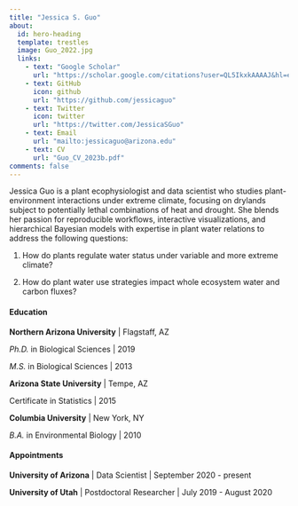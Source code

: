 ```yaml
---
title: "Jessica S. Guo"
about:
  id: hero-heading
  template: trestles
  image: Guo_2022.jpg
  links:
    - text: "Google Scholar"
      url: "https://scholar.google.com/citations?user=QL5IkxkAAAAJ&hl=en&oi=ao"
    - text: GitHub
      icon: github
      url: "https://github.com/jessicaguo"
    - text: Twitter
      icon: twitter
      url: "https://twitter.com/JessicaSGuo"
    - text: Email
      url: "mailto:jessicaguo@arizona.edu"
    - text: CV
      url: "Guo_CV_2023b.pdf"
comments: false
---
```


Jessica Guo is a plant ecophysiologist and data scientist who studies plant-environment interactions under extreme climate, focusing on drylands subject to potentially lethal combinations of heat and drought. She blends her passion for reproducible workflows, interactive visualizations, and hierarchical Bayesian models with expertise in plant water relations to address the following questions:

1)  How do plants regulate water status under variable and more extreme climate?

2)  How do plant water use strategies impact whole ecosystem water and carbon fluxes?

#### Education

**Northern Arizona University** \| Flagstaff, AZ

*Ph.D.* in Biological Sciences \| 2019

*M.S.* in Biological Sciences \| 2013

**Arizona State University** \| Tempe, AZ

Certificate in Statistics \| 2015

**Columbia University** \| New York, NY

*B.A.* in Environmental Biology \| 2010

#### Appointments

**University of Arizona** \| Data Scientist \| September 2020 - present

**University of Utah** \| Postdoctoral Researcher \| July 2019 - August 2020

